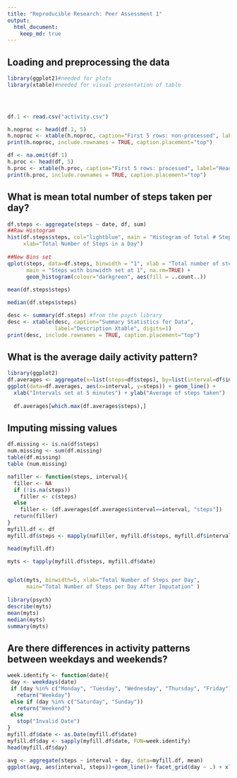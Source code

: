 ```yaml
---
title: "Reproducible Research: Peer Assessment 1"
output: 
  html_document:
    keep_md: true
---
```



## Loading and preprocessing the data
```r
library(ggplot2)#needed for plots
library(xtable)#needed for visual presentation of table


 

df.1 <- read.csv("activity.csv")

h.noproc <- head(df.1, 5)
h.noproc <- xtable(h.noproc, caption="First 5 rows: non-processed", label="Head Xtable", digits=1)
print(h.noproc, include.rownames = TRUE, caption.placement="top")

df <- na.omit(df.1)
h.proc <- head(df, 5)
h.proc <- xtable(h.proc, caption="First 5 rows: processed", label="HeadP Xtable", digits=1)
print(h.proc, include.rownames = TRUE, caption.placement="top")
```
## What is mean total number of steps taken per day?
```r
df.steps <- aggregate(steps ~ date, df, sum)
##Raw Histogram
hist(df.steps$steps, col="lightblue", main = "Histogram of Total # Steps Taken Each Day", 
     xlab="Total Number of Steps in a Day")
     
##New Bins set
qplot(steps, data=df.steps, binwidth = "1", xlab = "Total number of steps taken each day", 
      main = "Steps with binwidth set at 1", na.rm=TRUE) + 
      geom_histogram(colour="darkgreen", aes(fill = ..count..)) 
      
mean(df.steps$steps)

median(df.steps$steps)

desc <- summary(df.steps) #from the psych library
desc <- xtable(desc, caption="Summary Statistics for Data", 
               label="Description Xtable", digits=1)
print(desc, include.rownames = TRUE, caption.placement="top")
```
## What is the average daily activity pattern?

```r
library(ggplot2)
df.averages <- aggregate(x=list(steps=df$steps), by=list(interval=df$interval), FUN=mean)
ggplot(data=df.averages, aes(x=interval, y=steps)) + geom_line() + 
  xlab("Intervals set at 5 minutes") + ylab("Average of steps taken")
  
  df.averages[which.max(df.averages$steps),]
```
## Imputing missing values
```r
df.missing <- is.na(df$steps)
num.missing <- sum(df.missing)
table(df.missing)
table (num.missing)

nafiller <- function(steps, interval){
  filler <- NA
  if (!is.na(steps))
    filler <- c(steps)
  else
    filler <- (df.averages[df.averages$interval==interval, "steps"])
  return(filler)
}
myfill.df <- df
myfill.df$steps <- mapply(nafiller, myfill.df$steps, myfill.df$interval)

head(myfill.df)

myts <- tapply(myfill.df$steps, myfill.df$date)


qplot(myts, binwidth=5, xlab="Total Number of Steps per Day",
      main="Total Number of Steps per Day After Imputation" )
      
library(psych)
describe(myts)
mean(myts)
median(myts)
summary(myts)
```

## Are there differences in activity patterns between weekdays and weekends?
```r
week.identify <- function(date){
 day <- weekdays(date)
 if (day %in% c("Monday", "Tuesday", "Wednesday", "Thursday", "Friday"))
   return("Weekday")
 else if (day %in% c("Saturday", "Sunday"))
   return("Weekend")
 else
   stop("Invalid Date")
}  
myfill.df$date <- as.Date(myfill.df$date)
myfill.df$day <- sapply(myfill.df$date, FUN=week.identify)
head(myfill.df$day)

avg <- aggregate(steps ~ interval + day, data=myfill.df, mean)
ggplot(avg, aes(interval, steps))+geom_line()+ facet_grid(day ~ .) + xlab("Intervals at 5 minutes") + ylab("# of Steps")

```

